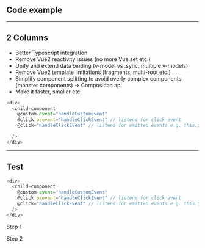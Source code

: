 <!-- section-title: Code example -->
## Code example

---

## 2 Columns
<!-- block-start: grid -->
<!-- block-start: column -->
<!-- classes: grid.sm -->
- Better Typescript integration
- Remove Vue2 reactivity issues (no more Vue.set etc.)
- Unify and extend data binding (v-model vs .sync, multiple v-models)
- Remove Vue2 template limitations (fragments, multi-root etc.)
- Simplify component splitting to avoid overly complex components (monster components) -> Composition api
- Make it faster, smaller etc.

<!-- block-end -->
<!-- block-start: column -->
```typescript
<div>
  <child-component
    @custom-event="handleCustomEvent"
    @click.prevent="handleClickEvent" // listens for click event
    @click="handleClickEvent" // listens for emitted events e.g. this.$emit('click', newValue)

  />
</div>
```
<!-- block-end -->
<!-- block-end -->

---

## Test

```typescript
<div>
  <child-component
    @custom-event="handleCustomEvent"
    @click.prevent="handleClickEvent" // listens for click event
    @click="handleClickEvent" // listens for emitted events e.g. this.$emit('click', newValue)
  />
</div>
```

<!-- fragments-start -->

Step 1

<!-- fragments-end -->
<!-- fragments-start -->

Step 2

<!-- fragments-end -->